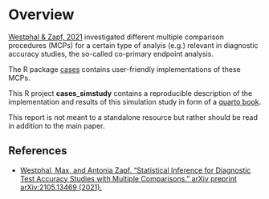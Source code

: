 # Overview {.unnumbered}

[Westphal \& Zapf, 2021](https://arxiv.org/abs/2105.13469) investigated different multiple comparison procedures (MCPs) for a certain type of analyis (e.g.) relevant in diagnostic accuracy studies, the so-called co-primary endpoint analysis.

The R package [cases](https://github.com/maxwestphal/cases/) contains user-friendly implementations of these MCPs.

This R project **cases_simstudy** contains a reproducible description of the implementation and results of this simulation study in form of a [quarto book](https://quarto.org/docs/books). 

This report is not meant to a standalone resource but rather should be read in addition to the main paper.

## References

- [Westphal, Max, and Antonia Zapf. "Statistical Inference for Diagnostic Test Accuracy Studies with Multiple Comparisons." arXiv preprint arXiv:2105.13469 (2021).](https://arxiv.org/abs/2105.13469)

